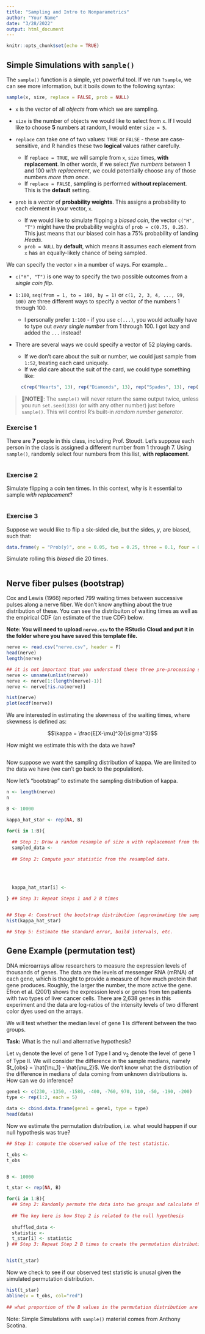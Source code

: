 ```yaml
---
title: "Sampling and Intro to Nonparametrics"
author: "Your Name"
date: "3/28/2022"
output: html_document
---
```


```r
knitr::opts_chunk$set(echo = TRUE)
```

## Simple Simulations with `sample()`

The `sample()` function is a simple, yet powerful tool. If we run `?sample`, we can see more information, but it boils down to the following syntax:

```r
sample(x, size, replace = FALSE, prob = NULL)
```

- `x` is the vector of all *objects* from which we are sampling. 

- `size` is the number of objects we would like to select from `x`. If I would like to choose **5** numbers at random, I would enter `size = 5`. 

- `replace` can take one of two values: `TRUE` or `FALSE` - these are case-sensitive, and R handles these two **logical** values rather carefully.
    - If `replace = TRUE`, we will sample from `x`, `size` times, **with replacement**. In other words, if we select *five numbers* between 1 and 100 *with replacement*, we could potentially choose any of those numbers *more than once*. 
    - If `replace = FALSE`, sampling is performed **without replacement**. This is the **default** setting. 
    
- `prob` is a *vector* of **probability weights**. This assigns a probability to each element in your vector, `x`. 
    - If we would like to simulate flipping a *biased coin*, the vector `c("H", "T")` might have the probability weights of `prob = c(0.75, 0.25)`. This just means that our biased coin has a 75% probability of landing *Heads*. 
    - `prob = NULL` by **default**, which means it assumes each element from `x` has an equally-likely chance of being sampled. 
    

We can specify the vector `x` in a number of ways. For example...

- `c("H", "T")` is one way to specify the two possible outcomes from a *single coin flip*. 

- `1:100`, `seq(from = 1, to = 100, by = 1)` or `c(1, 2, 3, 4, ..., 99, 100)` are three different ways to specify a vector of the numbers 1 through 100. 
    - I personally prefer `1:100` - if you use `c(...)`, you would actually have to type out *every single number* from 1 through 100. I got lazy and added the `...` instead! 

- There are several ways we could specify a vector of 52 playing cards. 
    - If we don't care about the suit or number, we could just sample from `1:52`, treating each card uniquely. 
    - If we *did* care about the suit of the card, we could type something like:
```r
    c(rep("Hearts", 13), rep("Diamonds", 13), rep("Spades", 13), rep("Clubs", 13))
```
    
> 🚨**NOTE**🚨: The `sample()` will never return the same output twice, unless you run `set.seed(338)` (or with any other number) just before `sample()`. This will control R's built-in *random number generator*.
    
### Exercise 1 

There are **7** people in this class, including Prof. Stoudt. Let's suppose each person in the class is assigned a different number from 1 through 7. Using `sample()`, randomly select four numbers from this list, **with replacement**. 

```r

```


### Exercise 2

Simulate flipping a coin ten times. In this context, why is it essential to sample *with replacement*?

```r

```

### Exercise 3

Suppose we would like to flip a six-sided die, but the sides, *y*, are biased, such that:

```r
data.frame(y = "Prob(y)", one = 0.05, two = 0.25, three = 0.1, four = 0.1, five = 0.4, six = 0.1) 
```

Simulate rolling this *biased* die 20 times. 

```r

```



## Nerve fiber pulses (bootstrap)

Cox and Lewis (1966) reported 799 waiting times between successive pulses along a nerve fiber. We don't know anything about the true distribution of these. You can see the distribuiton of waiting times as well as the empirical CDF (an estimate of the true CDF) below.

**Note: You will need to upload `nerve.csv` to the RStudio Cloud and put it in the folder where you have saved this template file.**


```r
nerve <- read.csv("nerve.csv", header = F)
head(nerve)
length(nerve)

## it is not important that you understand these three pre-processing steps
nerve <- unname(unlist(nerve))
nerve <- nerve[1:(length(nerve)-1)]
nerve <- nerve[!is.na(nerve)]

hist(nerve)
plot(ecdf(nerve))
```

We are interested in estimating the skewness of the waiting times, where skewness is defined as:

$$\kappa = \frac{E[X-\mu]^3}{\sigma^3}$$

How might we estimate this with the data we have?

```r

```

Now suppose we want the sampling distribution of kappa. We are limited to the data we have (we can't go back to the population).

Now let's "bootstrap" to estimate the sampling distribution of kappa.

```r
n <- length(nerve)
n

B <- 10000

kappa_hat_star <- rep(NA, B)

for(i in 1:B){
  
  ## Step 1: Draw a random resample of size n with replacement from the original sample
  sampled_data <- 
    
  ## Step 2: Compute your statistic from the resampled data.

  
  
  
  kappa_hat_star[i] <- 
  
} ## Step 3: Repeat Steps 1 and 2 B times


## Step 4: Construct the bootstrap distribution (approximating the sampling distribution)
hist(kappa_hat_star)

## Step 5: Estimate the standard error, build intervals, etc.

```

## Gene Example (permutation test)

DNA microarrays allow researchers to measure the expression levels of thousands of genes. The data are the levels of messenger RNA (mRNA) of each gene, which is thought to provide a measure of how much protein that gene produces. Roughly, the larger the number, the more active the gene. Efron et al. (2001) shows the expression levels or genes from ten patients with two types of liver cancer cells. There are 2,638 genes in this experiment and the data are log-ratios of the intensity levels of two different color dyes used on the arrays.

We will test whether the median level of gene 1 is different between the two groups.

**Task:** What is the null and alternative hypothesis?

Let $\nu_1$ denote the level of gene 1 of Type I and $\nu_2$ denote the level of gene 1 of Type II. We will consider the difference in the sample medians, namely $t_{obs} = \hat{\nu_1} - \hat{\nu_2}$. We don't know what the distribution of the difference in medians of data coming from unknown distributions is. How can we do inference?

```r
gene1 <- c(230, -1350, -1580, -400, -760, 970, 110, -50, -190, -200)
type <- rep(1:2, each = 5)

data <- cbind.data.frame(gene1 = gene1, type = type)
head(data)
```

Now we estimate the permutation distribution, i.e. what would happen if our null hypothesis was true?

```r
## Step 1: compute the observed value of the test statistic.

t_obs <- 
t_obs  


B <- 10000

t_star <- rep(NA, B)

for(i in 1:B){
  ## Step 2: Randomly permute the data into two groups and calculate the test statistic on the permuted data
  
  ## The key here is how Step 2 is related to the null hypothesis
  
  shuffled_data <- 
  statistic <- 
  t_star[i] <- statistic
} ## Step 3: Repeat Step 2 B times to create the permutation distribution


hist(t_star)
```

Now we check to see if our observed test statistic is unusal given the simulated permutation distribution.

```r
hist(t_star)
abline(v = t_obs, col="red")
  
## what proportion of the B values in the permutation distribution are more extreme than what we observed?


```

Note: Simple Simulations with `sample()` material comes from Anthony Scotina.